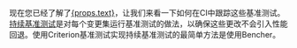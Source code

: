 现在您已经了解了<a href={props.url}>{props.text}</a>，让我们来看一下如何在CI中跟踪这些基准测试。[持续基准测试][continuous benchmarking]是对每个变更集运行基准测试的做法，以确保这些更改不会引入性能回退。使用Criterion基准测试实现持续基准测试的最简单方法是使用Bencher。

[learn criterion]: /zh/learn/benchmarking/rust/criterion
[continuous benchmarking]: /zh/docs/explanation/continuous-benchmarking/